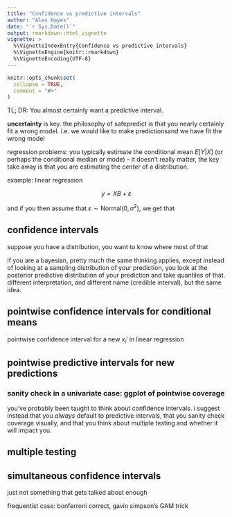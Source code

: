 ```yaml
---
title: "Confidence vs predictive intervals"
author: "Alex Hayes"
date: "`r Sys.Date()`"
output: rmarkdown::html_vignette
vignette: >
  %\VignetteIndexEntry{Confidence vs predictive intervals}
  %\VignetteEngine{knitr::rmarkdown}
  %\VignetteEncoding{UTF-8}
---
```


```r
knitr::opts_chunk$set(
  collapse = TRUE,
  comment = "#>"
)
```

TL; DR: You almost certainly want a predictive interval.

**uncertainty** is key. the philosophy of safepredict is that you nearly certainly fit a wrong model. i.e. we would like to make predictionsand we have fit the wrong model

regression problems: you typically estimate the conditional mean $E[Y|X]$ (or perhaps the conditional median or mode) -- it doesn't really matter, the key take away is that you are estimating the *center* of a distribution.

example: linear regression

$$y = XB + \varepsilon$$

and if you then assume that $\varepsilon \sim \mathrm{Normal}(0, \sigma^2)$, we get that

## confidence intervals

suppose you have a distribution, you want to know where most of that 

if you are a bayesian, pretty much the same thinking applies, except instead of looking at a sampling distribution of your prediction, you look at the posterior predictive distribution of your prediction and take quantiles of that. different interpretation, and different name (credible interval), but the same idea.

## pointwise confidence intervals for conditional means

pointwise confidence interval for a new $x_i'$ in linear regression

## pointwise predictive intervals for new predictions

### sanity check in a univariate case: ggplot of pointwise coverage

you've probably been taught to think about confidence intervals. i suggest instead that you *always* default to predictive intervals, that you sanity check coverage visually, and that you think about multiple testing and whether it will impact you.

## multiple testing

## simultaneous confidence intervals

just not something that gets talked about enough

frequentist case: bonferroni correct, gavin simpson's GAM trick
